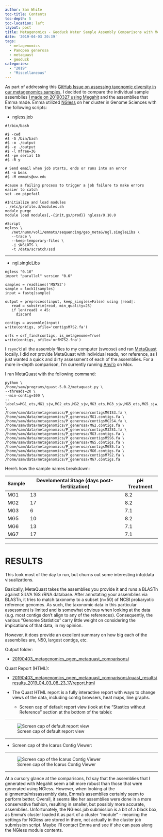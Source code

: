 ```yaml
---
author: Sam White
toc-title: Contents
toc-depth: 5
toc-location: left
layout: post
title: Metagenomics - Geoduck Water Sample Assembly Comparisons with MetaQuast
date: '2019-04-03 20:39'
tags:
  - metagenomics
  - Panopea generosa
  - metaquast
  - geoduck
categories:
  - "2019"
  - "Miscellaneous"
---
```

As part of addressing this [GitHub Issue on assessing taxonomic diversity in our metagenomics samples](https://github.com/RobertsLab/resources/issues/547), I decided to compare the individual sample assemblies [I made on 20190327 using Megahit](https://robertslab.github.io/sams-notebook/posts/2019/2019-03-27-Metagenome-Assemblies---P.generosa-Water-Samples-Trimmed-HiSeqX-Data-Using-Megahit-on-Mox/) and the assemblies that Emma made. Emma utilized [NGless](https://github.com/ngless-toolkit/ngless) on her cluster in Genome Sciences with the following scripts:

- [ngless.job](http://eagle.fish.washington.edu/oyster/metagenomics_2019/ngless.job)

```shell
#!/bin/bash

#$ -cwd
#$ -S /bin/bash
#$ -o ./output
#$ -e ./output
#$ -l mfree=3G
#$ -pe serial 16
#$ -R y

# Send email when job starts, ends or runs into an error
#$ -m beas
#$ -M emmats@uw.edu

#cause a failing process to trigger a job failure to make errors easier to catch
set -eo pipefail

#Initialize and load modules
. /etc/profile.d/modules.sh
module purge
module load modules{,-{init,gs/prod}} ngless/0.10.0

#Script
ngless \
   /net/nunn/vol1/emmats/sequencing/geo_metaG/ngl.singleLibs \
   --trace \
   --keep-temporary-files \
   -j $NSLOTS \
   -t /data/scratch/ssd
```

---

- [ngl.singleLibs](http://eagle.fish.washington.edu/oyster/metagenomics_2019/ngl.singleLibs)

```shell
ngless "0.10"
import "parallel" version "0.6"

samples = readlines('MG7S2')
sample = lock1(samples)
input = fastq(sample)

output = preprocess(input, keep_singles=False) using |read|:
   read = substrim(read, min_quality=25)
   if len(read) < 45:
     discard

contigs = assemble(input)
write(contigs, ofile='contigsM7S2.fa')

orfs = orf_find(contigs, is_metagenome=True)
write(contigs, ofile='orfM7S2.fna')
```

I `rsync`'d all the assembly files to my computer (swoose) and ran [MetaQuast](http://quast.sourceforge.net/metaquast) locally. I did _not_ provide MetaQuast with individual reads, nor reference, as I just wanted a quick and dirty assessment of each of the assemblies. For a more in-depth comparison, I'm currently running [Anvi'o](http://merenlab.org/software/anvio/) on Mox.

I ran MetaQuast with the following command:

```shell
python \
/home/sam/programs/quast-5.0.2/metaquast.py \
--threads=20 \
--min-contig=100 \
--labels=MG1_ets,MG1_sjw,MG2_ets,MG2_sjw,MG3_ets,MG3_sjw,MG5_ets,MG5_sjw,MG6_ets,MG6_sjw,MG7_ets,MG7_sjw \
/home/sam/data/metagenomics/P_generosa/contigsMG1S3.fa \
/home/sam/data/metagenomics/P_generosa/MG1.contigs.fa \
/home/sam/data/metagenomics/P_generosa/contigsMG2S4.fa \
/home/sam/data/metagenomics/P_generosa/MG2.contigs.fa \
/home/sam/data/metagenomics/P_generosa/contigsM32S1.fa \
/home/sam/data/metagenomics/P_generosa/MG3.contigs.fa \
/home/sam/data/metagenomics/P_generosa/contigsM5S6.fa \
/home/sam/data/metagenomics/P_generosa/MG5.contigs.fa \
/home/sam/data/metagenomics/P_generosa/contigsM6S5.fa \
/home/sam/data/metagenomics/P_generosa/MG6.contigs.fa \
/home/sam/data/metagenomics/P_generosa/contigsM7S2.fa \
/home/sam/data/metagenomics/P_generosa/MG7.contigs.fa
```

Here's how the sample names breakdown:

| Sample | Develomental Stage (days post-fertilization) | pH Treatment |
|--------|-------------------------|--------------|
| MG1    | 13                      | 8.2          |
| MG2    | 17                      | 8.2          |
| MG3    | 6                       | 7.1          |
| MG5    | 10                      | 8.2          |
| MG6    | 13                      | 7.1          |
| MG7    | 17                      | 7.1          |



---

# RESULTS

This took most of the day to run, but churns out some interesting info/data visualizations.

Basically, MetaQuast takes the assemblies you provide it and runs a BLASTn against SILVA 16S rRNA database. After annotating your assemblies via BLASTn, it tries to match taxonomy to a subset (n=50) of NCBI prokaryotic reference genomes. As such, the taxonomic data in this particular assessment is limited and is somewhat obvious when looking at the data (e.g. most contigs don't align to any of the references). Consequently, the various "Genome Statistics" carry little weight on considering the impications of that data, in my opinion.

However, it does provide an excellent summary on how big each of the assemblies are, N50, largest contigs, etc.

Output folder:

- [20190403_metagenomics_pgen_metaquast_comparisons/](http://gannet.fish.washington.edu/Atumefaciens/20190403_metagenomics_pgen_metaquast_comparisons/)

Quast Report (HTML):

- [20190403_metagenomics_pgen_metaquast_comparisons/quast_results/results_2019_04_03_08_23_17/report.html](http://gannet.fish.washington.edu/Atumefaciens/20190403_metagenomics_pgen_metaquast_comparisons/quast_results/results_2019_04_03_08_23_17/report.html)

- The Quast HTML report is a fully interactive report with ways to change views of the data, including contig browsers, heat maps, line graphs.

  - Screen cap of default report view (look at the "Stastics without Reference" section at the bottom of the table):

---

  ![Screen cap of default report view](https://github.com/RobertsLab/sams-notebook/blob/master/images/screencaps/20190404_metagenomics_pgen_quast-01.png?raw=true)

---

  - Screen cap of the Icarus Contig Viewer:

---

![Screen cap of the Icarus Contig Viewer](https://github.com/RobertsLab/sams-notebook/blob/master/images/screencaps/20190404_metagenomics_pgen_quast-02.png?raw=true)


---

At a cursory glance at the comparisons, I'd say that the assemblies that I generated with Megahit seem a bit more robust than those that were generated using NGless. However, when looking at the alignments/missassembly data, Emma's assemblies certainly seem to perform better. Overall, it seems like her assemblies were done in a more conservative fashion, resulting in smaller, but possibly more accurate, assemblies. Unfortunately, the NGless job submission is a bit of a black box, as Emma's cluster loaded it as part of a cluster "module" - meaning the settings for NGless are stored in there, not actually in the cluster job submission script. Maybe I'll contact Emma and see if she can pass along the NGless module contents.
